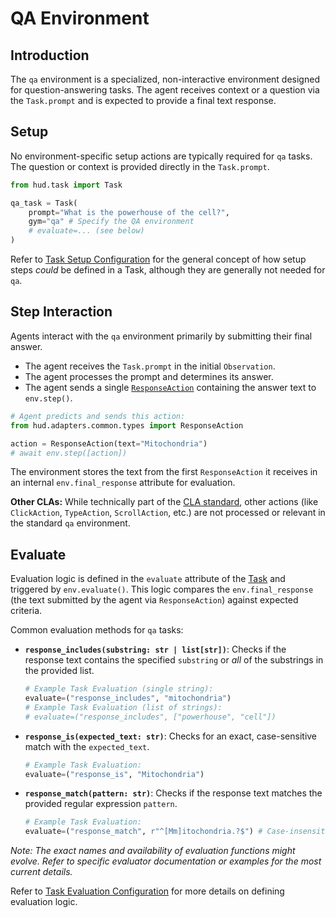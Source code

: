 # QA Environment

## Introduction

The `qa` environment is a specialized, non-interactive environment designed for question-answering tasks. The agent receives context or a question via the `Task.prompt` and is expected to provide a final text response.

## Setup

No environment-specific setup actions are typically required for `qa` tasks. The question or context is provided directly in the `Task.prompt`.

```python
from hud.task import Task

qa_task = Task(
    prompt="What is the powerhouse of the cell?",
    gym="qa" # Specify the QA environment
    # evaluate=... (see below)
)
```

Refer to [Task Setup Configuration](../concepts/task.mdx#setup-configuration) for the general concept of how setup steps *could* be defined in a Task, although they are generally not needed for `qa`.

## Step Interaction

Agents interact with the `qa` environment primarily by submitting their final answer.

*   The agent receives the `Task.prompt` in the initial `Observation`.
*   The agent processes the prompt and determines its answer.
*   The agent sends a single [`ResponseAction`](../advanced/cla-details.mdx#response-actions) containing the answer text to `env.step()`.

```python
# Agent predicts and sends this action:
from hud.adapters.common.types import ResponseAction

action = ResponseAction(text="Mitochondria")
# await env.step([action])
```

The environment stores the text from the first `ResponseAction` it receives in an internal `env.final_response` attribute for evaluation.

**Other CLAs:** While technically part of the [CLA standard](../advanced/cla-details.mdx), other actions (like `ClickAction`, `TypeAction`, `ScrollAction`, etc.) are not processed or relevant in the standard `qa` environment.

## Evaluate

Evaluation logic is defined in the `evaluate` attribute of the [Task](../concepts/task.mdx) and triggered by `env.evaluate()`. This logic compares the `env.final_response` (the text submitted by the agent via `ResponseAction`) against expected criteria.

Common evaluation methods for `qa` tasks:
*   **`response_includes(substring: str | list[str])`**: Checks if the response text contains the specified `substring` or *all* of the substrings in the provided list.
    ```python
    # Example Task Evaluation (single string):
    evaluate=("response_includes", "mitochondria") 
    # Example Task Evaluation (list of strings):
    # evaluate=("response_includes", ["powerhouse", "cell"]) 
    ```
*   **`response_is(expected_text: str)`**: Checks for an exact, case-sensitive match with the `expected_text`.
    ```python
    # Example Task Evaluation:
    evaluate=("response_is", "Mitochondria")
    ```
*   **`response_match(pattern: str)`**: Checks if the response text matches the provided regular expression `pattern`.
    ```python
    # Example Task Evaluation:
    evaluate=("response_match", r"^[Mm]itochondria.?$") # Case-insensitive, optional period
    ```

*Note: The exact names and availability of evaluation functions might evolve. Refer to specific evaluator documentation or examples for the most current details.*

Refer to [Task Evaluation Configuration](../concepts/task.mdx#evaluation-configuration) for more details on defining evaluation logic. 